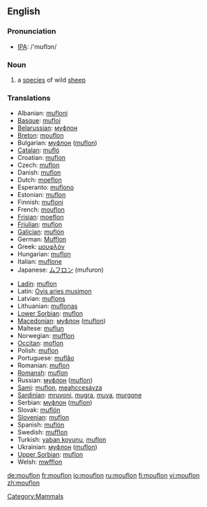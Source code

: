 ==English==

===Pronunciation===
*[[w:IPA|IPA]]: /'mʊflɔn/

===Noun===
{{wikipedia}}
{{en-noun}}

# a [[species]] of wild [[sheep]]

===Translations===
{{rfc-level|Translations at L3+ (AutoFormat would have corrected level of Translations)}}
{{top}}
*Albanian: [[mufloni]]
*[[Basque]]: [[mufloi]]
*[[Belarussian]]: [[муфлон]]
*[[Breton]]: [[mouflon]]
*Bulgarian: [[муфлон]] ([[muflon]])
*[[Catalan]]: [[mufló]]
*Croatian: [[muflon]]
*Czech: [[muflon]]
*Danish: [[muflon]]
*Dutch: [[moeflon]] {{m}}
*Esperanto: [[muflono]]
*Estonian: [[muflon]]
*Finnish: [[mufloni]]
*French: [[mouflon]] {{m}}
*[[Frisian]]: [[moeflon]]
*[[Friulian]]: [[muflon]]
*[[Galician]]: [[muflón]]
*German: [[Mufflon]] {{m}}
*Greek: [[μουφλόν]] '' ''
*Hungarian: [[muflon]]
*Italian: [[muflone]] {{m}}
*Japanese: [[ムフロン]] (mufuron)
{{mid}}
*[[Ladin]]: [[muflon]]
*Latin: [[Ovis aries musimon]] '' ''
*Latvian: [[muflons]]
*Lithuanian: [[muflonas]]
*[[Lower Sorbian]]: [[muflon]]
*[[Macedonian]]: [[муфлон]] ([[muflon]])
*Maltese: [[muflun]]
*Norwegian: [[mufflon]]
*[[Occitan]]: [[moflon]]
*Polish: [[muflon]] '' ''
*Portuguese: [[muflăo]]
*Romanian: [[muflon]]
*[[Romansh]]: [[muflon]]
*Russian: [[муфлон]] ([[muflon]]) '' ''
*[[Sami]]: [[muflon]], [[meahccesávza]]
*[[Sardinian]]: [[mruvoni]], [[mugra]], [[muva]], [[murgone]]
*Serbian: [[муфлон]] ([[muflon]])
*Slovak: [[muflón]]
*[[Slovenian]]: [[muflon]]
*Spanish: [[muflón]] {{m}}
*Swedish: [[mufflon]]
*Turkish: [[yaban koyunu]], [[muflon]]
*Ukrainian: [[муфлон]] ([[muflon]])
*[[Upper Sorbian]]: [[muflon]]
*Welsh: [[mwfflon]]
{{bottom}}

[[Category:Mammals]]

[[de:mouflon]]
[[fr:mouflon]]
[[io:mouflon]]
[[ru:mouflon]]
[[fi:mouflon]]
[[vi:mouflon]]
[[zh:mouflon]]